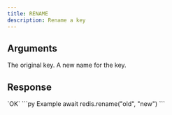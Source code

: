 ```yaml
---
title: RENAME
description: Rename a key
---
```



## Arguments

<ParamField body="source" type="string" required>
  The original key.
</ParamField>


<ParamField body="destination" type="string" required>
  A new name for the key.
</ParamField>

## Response

<ResponseField type="string" required>
 `OK`
</ResponseField>

<RequestExample>
```py Example
 await redis.rename("old", "new")
```
</RequestExample>
